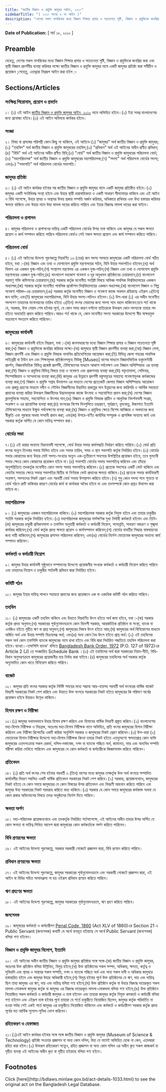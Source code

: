 ```yaml
---
title: "জাতীয় বিজ্ঞান ও প্রযুক্তি জাদুঘর আইন, ২০১০"
sidebarTitle: "( ২০১০ সনের ৯ নং আইন )"
description: "দেশের সকল নাগরিকের মধ্যে বিজ্ঞান শিক্ষার প্রসার ও সচেতনতা সৃষ্টি, বিজ্ঞান ও প্রযুক্তিকে জনপ্রিয় করা এবং স্থায়ী বিজ্ঞান প্রদর্শনীর ব্যবস্থা করিবার লক্ষ্যে জাতীয় বিজ্ঞান ও প্রযুক্তি জাদুঘর প্রতিষ্ঠার বিধানকল্পে প্রণীত আইন।"
---
```


**Date of Publication:** [ মার্চ ১৮, ২০১০ ]

## Preamble

যেহেতু, দেশের সকল নাগরিকের মধ্যে বিজ্ঞান শিক্ষার প্রসার ও সচেতনতা সৃষ্টি, বিজ্ঞান ও প্রযুক্তিকে জনপ্রিয় করা এবং স্থায়ী বিজ্ঞান প্রদর্শনীর ব্যবস্থা করিবার লক্ষ্যে জাতীয় বিজ্ঞান ও প্রযুক্তি জাদুঘর নামে একটি জাদুঘর প্রতিষ্ঠা করা সমীচীন ও প্রয়োজন ;সেহেতু, এতদ্দ্বারা নিম্নরূপ আইন করা হইল :-

## Sections/Articles

### সংক্ষিপ্ত শিরোনাম, প্রয়োগ ও প্রবর্তন

১। (১) এই আইন [জাতীয় বিজ্ঞান ও প্রযুক্তি জাদুঘর আইন, ২০১০](/act-1033.html "জাতীয় বিজ্ঞান ও প্রযুক্তি জাদুঘর আইন, ২০১০") নামে অভিহিত হইবে।(২) ইহা সমগ্র বাংলাদেশের জন্য প্রযোজ্য হইবে।(৩) এই আইন অবিলম্বে কার্যকর হইবে।

### সংজ্ঞা

২। বিষয় বা প্রসঙ্গের পরিপন্থী কোন কিছু না থাকিলে, এই আইনে-(১) "জাদুঘর" অর্থ জাতীয় বিজ্ঞান ও প্রযুক্তি জাদুঘর;(২) "তহবিল" অর্থ জাতীয় বিজ্ঞান ও প্রযুক্তি জাদুঘরের তহবিল;(৩) "প্রবিধান" অর্থ এই আইনের অধীন প্রণীত প্রবিধান;(৪) "বিধি" অর্থ এই আইনের অধীন প্রণীত বিধি;(৫) "বোর্ড" অর্থ জাতীয় বিজ্ঞান ও প্রযুক্তি জাদুঘরের পরিচালনা বোর্ড;(৬) "মহাপরিচালক" অর্থ জাতীয় বিজ্ঞান ও প্রযুক্তি জাদুঘরের মহাপরিচালক;(৭) "সদস্য" অর্থ পরিচালনা বোর্ডের সদস্য; এবং(৮) "সভাপতি" অর্থ পরিচালনা বোর্ডের সভাপতি।

### জাদুঘর প্রতিষ্ঠা

৩। (১) এই আইন কার্যকর হইবার পর জাতীয় বিজ্ঞান ও প্রযুক্তি জাদুঘর নামে একটি জাদুঘর প্রতিষ্ঠিত হইবে।(২) জাদুঘর একটি সংবিধিবদ্ধ সংস্থা হইবে এবং উহার স্থায়ী ধারাবাহিকতা ও একটি সাধারণ সীলমোহর থাকিবে এবং এই আইন ও বিধি সাপেক্ষে, উহার স্থাবর ও অস্থাবর উভয় প্রকার সম্পত্তি অর্জন করিবার, অধিকারে রাখিবার এবং উহা হস্তান্তর করিবার ক্ষমতা থাকিবে এবং উহার নামে উহা মামলা দায়ের করিতে পারিবে এবং ইহার বিরুদ্ধে মামলা দায়ের করা যাইবে।

### পরিচালনা ও প্রশাসন

৪। জাদুঘর পরিচালনা ও প্রশাসনের দায়িত্ব একটি পরিচালনা বোর্ডের উপর ন্যস্ত থাকিবে এবং জাদুঘর যে সকল ক্ষমতা প্রয়োগ ও কার্য সম্পাদন করিতে পারিবে পরিচালনা বোর্ডও সেই সকল ক্ষমতা প্রয়োগ এবং কার্য সম্পাদন করিতে পারিবে।

### পরিচালনা বোর্ড

৫। (১) এই আইনের উদ্দেশ্য পূরণকল্পে নিম্নবর্ণিত ১৩ (তের) জন সদস্য সমন্বয়ে জাদুঘরের একটি পরিচালনা বোর্ড গঠিত হইবে, যথা :-(ক) বিজ্ঞান এবং তথ্য ও যোগাযোগ প্রযুক্তি মন্ত্রণালয়ের সচিব, যিনি উহার সভাপতিও হইবেন;(খ) অর্থ বিভাগ এর একজন যুগ্ম-সচিব;(গ) সংস্থাপন মন্ত্রণালয় এর একজন যুগ্ম-সচিব;(ঘ) বিজ্ঞান এবং তথ্য ও যোগাযোগ প্রযুক্তি মন্ত্রণালয়ের একজন যুগ্ম-সচিব;(ঙ) বাংলাদেশ মহাকাশ গবেষণা ও দূর অনুধাবন প্রতিষ্ঠানের চেয়ারম্যান;(চ) বাংলাদেশ পরমাণু শক্তি কমিশনের চেয়ারম্যান;(ছ) সরকার কর্তৃক মনোনীত সংশ্লিষ্ট বিষয়ে অভিজ্ঞ পাবলিক বিশ্ববিদ্যালয়ের একজন অধ্যাপক;(জ) সরকার কর্তৃক মনোনীত পাবলিক প্রকৌশল বিশ্ববিদ্যালয়ের একজন অধ্যাপক;(ঝ) বাংলাদেশ বিজ্ঞান ও শিল্প গবেষণা পরিষদ-এর চেয়ারম্যান;(ঞ) সরকার কর্তৃক মনোনীত বিজ্ঞান ও গবেষণা কাজে অবদান রহিয়াছে এইরূপ ৩(তিন) জন ব্যক্তি; এবং(ট) জাদুঘরের মহাপরিচালক, যিনি উহার সদস্য-সচিবও হইবেন।(২) উপ-ধারা (১) এর অধীন মনোনীত সদস্যগণ তাহাদের মনোনয়নের তারিখ হইতে ৩(তিন) বৎসর মেয়াদের জন্য সদস্য পদে বহাল থাকিবেন:তবে শর্ত থাকে যে, সরকার, উক্ত মেয়াদ শেষ হইবার পূর্বে, যে কোন সময় কারণ দর্শানো ব্যতিরেকে উক্তরূপ কোন সদস্যকে তাহার পদ হইতে অব্যাহতি প্রদান করিতে পারিবে।আরও শর্ত থাকে যে, কোন মনোনীত সদস্য সরকারের উদ্দেশ্যে স্বীয় স্বাক্ষরযুক্ত পত্রযোগে পদত্যাগ করিতে পারিবেন।

### জাদুঘরের কার্যাবলী

৬। জাদুঘরের কার্যাবলী হইবে নিম্নরূপ, যথা :-(ক) জনসাধারণের মধ্যে বিজ্ঞান শিক্ষার প্রসার ও বিজ্ঞান সচেতনতা সৃষ্টি করা;(খ) বিজ্ঞান ও প্রযুক্তিকে জনপ্রিয় করিবার লক্ষ্যে-(অ) জাদুঘরে স্থায়ী বিজ্ঞান প্রদর্শনীয় ব্যবস্থা করা;(আ) বিজ্ঞান মেলা, বিজ্ঞান প্রদর্শনী এবং বিজ্ঞান ও প্রযুক্তি বিষয়ক নানাবিধ প্রতিযোগিতার আয়োজন করা;(ই) বিভিন্ন জেলা শহরের পাবলিক লাইব্রেরী বা টাউন হল এবং শিক্ষামূলক প্রতিষ্ঠানসমূহে মিউজু [Museo] বাসের মাধ্যমে বিজ্ঞানভিত্তিক ডকুমেন্টারী প্রদর্শন, বিজ্ঞানভিত্তিক বিভিন্ন প্রজেক্ট প্রদর্শনী, টেলিস্কোপের মাধ্যমে আকাশ পর্যবেক্ষণ এবং বিজ্ঞান অলিম্পিয়াড এর ব্যবস্থা করা;(ঈ) বিজ্ঞান ও প্রযুক্তির বিভিন্ন বিষয়ে তথ্য ও গবেষণা এবং প্রকাশনার ব্যবস্থা করা;(উ) বক্তৃতামালা, সেমিনার, সিম্পোজিয়াম ও সম্মেলনের ব্যবস্থা করা;(ঊ) জাদুঘর এর উন্নয়নে প্রদর্শনী বস্তুসমূহের সাহায্যে গবেষণামূলক কর্মকান্ডের ব্যবস্থা করা;(গ) বিজ্ঞান ও প্রযুক্তি সপ্তাহ উদযাপন এর মাধ্যমে দেশের প্রত্যেকটি জেলায় বিজ্ঞান অলিম্পিয়াড্ আয়োজন এবং প্রকল্প গ্রহণের মাধ্যমে নবীন ও সৌখিন বিজ্ঞানীদের উদ্ভাবিত প্রকল্পের মান উন্নয়নের জন্য কারিগরি ও আর্থিক সহায়তা প্রদানের ব্যবস্থা করিয়া উক্তরূপ বিজ্ঞানীদের উদ্ভাবনমূলক কাজে উৎসাহ ও সহযোগিতা প্রদান করা;(ঘ) দেশের বিজ্ঞান ক্লাবগুলিকে সাহায্য, সহযোগিতা ও উৎসাহ দান;(ঙ) বিজ্ঞান ও প্রযুক্তি বিষয়ক প্রাচীন ও আধুনিক নিদর্শনাবলী সংগ্রহ, সংরক্ষণ ও এর প্রায়োগিক ব্যবস্থা করা;(চ) বৎসরের বিশেষ দিনগুলিতে চন্দ্রগ্রহণ, সূর্যগ্রহণ, ধূমকেতু, উল্কাপাত ইত্যাদি টেলিস্কোপের মাধ্যমে উন্মুক্ত পর্যবেক্ষণের ব্যবস্থা করা;(ছ) বিজ্ঞান ও প্রযুক্তির ক্ষেত্রে বিশেষ আবিষ্কার ও অবদানের জন্য স্বীকৃতি এবং পুরস্কার অথবা সম্মানী প্রদান করা; এবং(জ) উপরে-বর্ণিত কার্যাদির সম্পূরক ও প্রাসঙ্গিক অন্যান্য কার্য এবং সরকার কর্তৃক অর্পিত যে কোন দায়িত্ব সম্পাদন করা।

### বোর্ডের সভা

৭।(১) এই ধারার অন্যান্য বিধানাবলী সাপেক্ষে, বোর্ড উহার সভার কার্যপদ্ধতি নির্ধারণ করিতে পারিবে।(২) বোর্ড প্রতি বৎসর অন্যূন তিনবার সভায় মিলিত হইবে এবং সভার তারিখ, সময় ও স্থান সভাপতি কর্তৃক নির্ধারিত হইবে।(৩) বোর্ডের সভার কোরামের জন্য উহার মোট সদস্য-সংখ্যার অন্যূন এক-তৃতীয়াংশ সদস্যের উপস্থিতির প্রয়োজন হইবে, তবে মুলতবী সভার ক্ষেত্রে কোন কোরামের প্রয়োজন হইবে না।(৪) সভাপতি বোর্ডের সভায় সভাপতিত্ব করিবেন এবং তাঁহার অনুপস্থিতিতে তদকর্তৃক মনোনীত কোন সদস্য সভায় সভাপতিত্ব করিবেন।(৫) প্রত্যেক সদস্যের একটি ভোট থাকিবে এবং ভোটের সমতার ক্ষেত্রে সভার সভাপতির দ্বিতীয় বা নির্ণায়ক ভোট প্রদানের ক্ষমতা থাকিবে।(৬) প্রত্যেক সভার কার্যবিবরণী সংরক্ষণ, সদস্যদের নিকট প্রেরণ এবং পরবর্তী বোর্ড সভায় উপস্থাপন করিতে হইবে।(৭) শুধু কোন সদস্য পদে শূন্যতা বা বোর্ড গঠনে ত্রুটি থাকিবার কারণে বোর্ডের কার্য বা কার্যধারা অবৈধ হইবে না এবং তদসম্পর্কে কোন প্রশ্নও উত্থাপন করা যাইবে না।

### মহাপরিচালক

৮। (১) জাদুঘরের একজন মহাপরিচালক থাকিবে।(২) মহাপরিচালক সরকার কর্তৃক নিযুক্ত হইবে এবং তাহার চাকুরীর শর্তাদি সরকার কর্তৃক নির্ধারিত হইবে।(৩) মহাপরিচালক জাদুঘরের সার্বক্ষণিক মুখ্য নির্বাহী কর্মকর্তা হইবেন এবং তিনি-(ক) জাদুঘরের চাকুরী প্রবিধানমালা ও তফসিল অনুযায়ী কর্মকর্তা ও কর্মচারী নিয়োগ, পদোন্নতি, সাধারণ আচরণ ও শৃঙ্খলা কার্যকর করিবেন;(খ) বোর্ড কর্তৃক প্রদত্ত ক্ষমতা প্রয়োগ ও কার্যসম্পাদন করিবেন;(গ) বোর্ডের যাবতীয় সিদ্ধান্ত বাস্তবায়নের জন্য দায়ী থাকিবেন;(ঘ) জাদুঘরের প্রশাসন পরিচালনা করিবেন; এবং(ঙ) বোর্ডের নির্দেশ মোতাবেক জাদুঘরের অন্যান্য কার্য সম্পাদন করিবেন।

### কর্মকর্তা ও কর্মচারী নিয়োগ

৯। জাদুঘর উহার কার্যাবলী সুষ্ঠুভাবে সম্পাদনের উদ্দেশ্যে প্রয়োজনীয় সংখ্যক কর্মকর্তা ও কর্মচারী নিয়োগ করিতে পারিবে এবং তাহাদের নিয়োগ ও চাকুরীর শর্তাবলী প্রবিধান দ্বারা নির্ধারিত হইবে।

### কমিটি গঠন

১০। জাদুঘর ইহার দায়িত্ব পালনে সহায়তা প্রদানের জন্য প্রয়োজনে এক বা একাধিক কমিটি গঠন করিতে পারিবে।

### তহবিল

১১। (১) জাদুঘরের একটি তহবিল থাকিবে এবং উহাতে নিম্নবর্ণিত উৎস হইতে অর্থ জমা হইবে, যথা :-(ক) সরকার কর্তৃক প্রদত্ত অনুদান;(খ) সরকারের পূর্বানুমোদনক্রমে কোন বিদেশী সরকার, আন্তর্জাতিক প্রতিষ্ঠান বা সংস্থা, ব্যাংক বা এনজিও হইতে গৃহীত ঋণ বা প্রাপ্ত অনুদান;(গ) জাদুঘরের নিজস্ব উৎস হইতে আয়;(ঘ) জাদুঘরের অর্থ বিনিয়োগের মাধ্যমে অর্জিত অর্থ এবং উহার সম্পত্তি বিক্রয়লব্ধ অর্থ; এবং(ঙ) অন্য কোন বৈধ উৎস হইতে প্রাপ্ত অর্থ।(২) এই তহবিলের সকল অর্থ কোন তফসিলি ব্যাংকে জাদুঘরের নামে রাখা হইবে এবং বিধি দ্বারা নির্ধারিত পদ্ধতিতে তহবিল পরিচালনা করা হইবে।ব্যাখ্যা।-তফসিলি ব্যাংক' বলিতে [Bangladesh Bank Order, 1972](/act-415.html "Bangladesh Bank Order, 1972 ") (P.O. 127 of 1972)এর Article 2 (J) তে সংজ্ঞায়িত Schedule Bank ।(৩) এই তহবিলের অর্থ দ্বারা সরকারের নিয়ম-নীতি, বিধি-বিধান অনুসরণক্রমে জাদুঘরের প্রয়োজনীয় ব্যয় নির্বাহ করা যাইবে।(৪) জাদুঘরের তহবিলের অর্থ সরকার কর্তৃক অনুমোদিত কোন খাতে বিনিয়োগ করিতে পারিবে।

### বাজেট

১২। জাদুঘর প্রতি বৎসর সরকার কর্তৃক নির্দিষ্ট সময়ের মধ্যে সম্ভাব্য আয়-ব্যয়সহ পরবর্তী অর্থ বৎসরের বার্ষিক বাজেট বিবরণী সরকারের নিকট পেশ করিবে এবং উহাতে উক্ত বৎসরে সরকারের নিকট হইতে জাদুঘরের কি পরিমাণ অর্থের প্রয়োজন হইবে উহারও উল্লেখ থাকিবে।

### হিসাব রক্ষণ ও নিরীক্ষা

১৩।(১) জাদুঘর যথাযথভাবে উহার হিসাব রক্ষণ করিবে এবং হিসাবের বার্ষিক বিবরণী প্রস্তুত করিবে।(২) বাংলাদেশের মহা-হিসাব নিরীক্ষক ও নিয়ন্ত্রক, অতঃপর মহা-হিসাব নিরীক্ষক নামে অভিহিত, প্রতি বৎসর জাদুঘরের হিসাব নিরীক্ষা করিবেন এবং নিরীক্ষা রিপোর্টের একটি করিয়া অনুলিপি সরকার ও জাদুঘরের নিকট প্রেরণ করিবেন।(৩) উপ-ধারা (২) মোতাবেক হিসাব নিরীক্ষার উদ্দেশ্যে মহা-হিসাব নিরীক্ষক কিংবা তাহার নিকট হইতে এতদুদ্দেশ্যে ক্ষমতাপ্রাপ্ত কোন ব্যক্তি জাদুঘরের এতদসংক্রান্ত সকল রেকর্ড, দলিল-দস্তাবেজ, নগদ বা ব্যাংকে গচ্ছিত অর্থ, জামানত, ভার এবং অন্যবিধ সম্পত্তি পরীক্ষা করিয়া দেখিতে পারিবেন এবং জাদুঘরের যে কোন কর্মকর্তা বা কর্মচারীকে জিজ্ঞাসাবাদ করিতে পারিবেন।

### প্রতিবেদন

১৪। (১) প্রতি অর্থ বৎসর শেষ হইবার পরবর্তী ৩ (তিন) মাসের মধ্যে জাদুঘর তদ্কর্তৃক উক্ত অর্থ বৎসরে সম্পাদিত কার্যাবলীর বিবরণ সম্বলিত একটি বার্ষিক প্রতিবেদন সরকারের নিকট পেশ করিবে।(২) সরকার, প্রয়োজনবোধে, জাদুঘরের নিকট হইতে যে কোন সময়ে জাদুঘরের যে কোন বিষয়ের উপর প্রতিবেদন এবং বিবরণী আহবান করিতে পারিবে এবং জাদুঘর উহা সরকারের নিকট সরবরাহ করিতে বাধ্য থাকিবে।(৩) সরকার যে কোন সময়ে জাদুঘরের কর্মকান্ড অথবা যে কোন প্রকার অভিযোগের বিষয়ে তদন্ত অনুষ্ঠানের নির্দেশ দিতে পারিবে।

### ক্ষমতা অর্পণ

১৫। মহা-পরিচালক প্রয়োজনবোধে এবং তদকর্তৃক নির্ধারিত শর্তসাপেক্ষে, এই আইনের অধীন তাহার উপর অর্পিত যে কোন ক্ষমতা বা দায়িত্ব লিখিত আদেশ দ্বারা জাদুঘরের কোন কর্মকর্তাকে অর্পণ করিতে পারিবেন।

### বিধি প্রণয়নের ক্ষমতা

১৬। এই আইনের উদ্দেশ্য পূরণকল্পে, সরকার সরকারী গেজেটে প্রজ্ঞাপন দ্বারা, বিধি প্রণয়ন করিতে পারিবে।

### প্রবিধান প্রণয়নের ক্ষমতা

১৭। এই আইনের উদ্দেশ্য পূরণকল্পে, জাদুঘর সরকারের পূর্বানুমোদনক্রমে এবং সরকারী গেজেটে প্রজ্ঞাপন দ্বারা, এই আইন বা বিধির সহিত অসামঞ্জস্য না হয় এইরূপ প্রবিধান প্রণয়ন করিতে পারিবে।

### ঋণ গ্রহণের ক্ষমতা

১৮। এই আইনের উদ্দেশ্য পূরণকল্পে, জাদুঘর সরকারের পূর্বানুমোদনক্রমে, ঋণ গ্রহণ করিতে পারিবে।

### জনসেবক

১৯। জাদুঘরের কর্মকর্তা ও কর্মচারীগণ [Penal Code, 1860](/act-11.html "Penal Code, 1860") (Act XLV of 1860)এর Section 21 এ Public Servant (জনসেবক) কথাটি যে অর্থে ব্যবহৃত হইয়াছে সে অর্থে Public Servant (জনসেবক) বলিয়া গণ্য হইবেন।

### বিজ্ঞান ও প্রযুক্তি জাদুঘর বিলোপ, ইত্যাদি

২০। এই আইনের অধীন জাতীয় বিজ্ঞান ও প্রযুক্তি জাদুঘর প্রতিষ্ঠার সঙ্গে সঙ্গে-(ক) জাতীয় বিজ্ঞান ও প্রযুক্তি জাদুঘর, অতঃপর উক্ত প্রতিষ্ঠান বলিয়া উল্লিখিত, বিলুপ্ত হইবে;(খ) উক্ত প্রতিষ্ঠানের সকল সম্পদ, অধিকার, ক্ষমতা, কর্তৃত্ব ও সুবিধাদি এবং স্থাবর ও অস্থাবর সকল সম্পত্তি, নগদ ও ব্যাংকে গচ্ছিত অর্থ এবং অন্য সকল দাবী ও অধিকার জাদুঘরে হস্তান্তরিত হইবে এবং জাদুঘর উহার অধিকারী হইবে;(গ) বিলুপ্ত হইবার পূর্বে উক্ত প্রতিষ্ঠানের যে ঋণ, দায় এবং দায়িত্ব ছিল তাহা জাদুঘর এর ঋণ, দায় এবং দায়িত্ব বলিয়া গণ্য হইবে;(ঘ) উক্ত প্রতিষ্ঠান কর্তৃক বা উহার বিরুদ্ধে দায়েরকৃত সকল মামলা-মোকদ্দমা জাদুঘর কর্তৃক বা জাদুঘর এর বিরুদ্ধে দায়েরকৃত মামলা-মোকদ্দমা বলিয়া গণ্য হইবে;(ঙ) উক্ত প্রতিষ্ঠানে নিয়োজিত সকল কর্মকর্তা ও কর্মচারী জাদুঘর এ ন্যস্ত হইবেন এবং তাহারা জাদুঘর কর্তৃক নিযুক্ত কমকর্তা ও কর্মচারী বলিয়া গণ্য হইবেন এবং এইরূপ ন্যস্ত হইবার পূর্বে তাহারা যে শর্তে চাকুরীতে নিয়োজিত ছিলেন, জাদুঘর কর্তৃক পরিবর্তিত না হওয়া পর্যন্ত সেই একই শর্তে জাদুঘর এর চাকুরীতে নিয়োজিত থাকিবেন এবং কর্মকর্তা ও কর্মচারীগণ সরকার কর্তৃক প্রদত্ত পূর্বের মত আর্থিক সুযোগ-সুবিধা ভোগ করিবেন।

### রহিতকরণ ও হেফাজত

২১।(১)এই আইন কার্যকর হইবার সঙ্গে সঙ্গে জাতীয় বিজ্ঞান ও প্রযুক্তি জাদুঘর (Museum of Science & Technology) প্রতিষ্ঠা সংক্রান্ত প্রজ্ঞাপন বা অন্য কোন দলিল, উহা যে নামেই অভিহিত হোক না কেন, এতদদ্বারা রহিত করা হইল।(২) উক্তরূপ রহিতকরণ সত্ত্বেও, রহিত প্রজ্ঞাপন বা অন্য কোন দলিল এর অধীন কৃত সকল কাজকর্ম বা গৃহীত ব্যবস্থা এই আইনের অধীন কৃত বা গৃহীত হইয়াছে বলিয়া গণ্য হইবে।

## Footnotes

<Note>
  Click [here](http://bdlaws.minlaw.gov.bd/act-details-1033.html) to see the original act on the Bangladesh Legal Database.
</Note>
